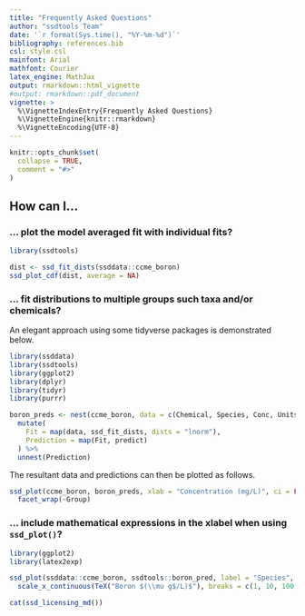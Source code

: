 ```yaml
---
title: "Frequently Asked Questions"
author: "ssdtools Team"
date: '`r format(Sys.time(), "%Y-%m-%d")`'
bibliography: references.bib
csl: style.csl
mainfont: Arial
mathfont: Courier
latex_engine: MathJax
output: rmarkdown::html_vignette
#output: rmarkdown::pdf_document
vignette: >
  %\VignetteIndexEntry{Frequently Asked Questions}
  %\VignetteEngine{knitr::rmarkdown}
  %\VignetteEncoding{UTF-8}
---
```

  
```r
knitr::opts_chunk$set(
  collapse = TRUE,
  comment = "#>"
)
```

## How can I...

### ... plot the model averaged fit with individual fits?

```r
library(ssdtools)

dist <- ssd_fit_dists(ssddata::ccme_boron)
ssd_plot_cdf(dist, average = NA)
```

### ... fit distributions to multiple groups such taxa and/or chemicals?

An elegant approach using some tidyverse packages is demonstrated below.

```r
library(ssddata)
library(ssdtools)
library(ggplot2)
library(dplyr)
library(tidyr)
library(purrr)

boron_preds <- nest(ccme_boron, data = c(Chemical, Species, Conc, Units)) %>%
  mutate(
    Fit = map(data, ssd_fit_dists, dists = "lnorm"),
    Prediction = map(Fit, predict)
  ) %>%
  unnest(Prediction)
```

The resultant data and predictions can then be plotted as follows.
```r
ssd_plot(ccme_boron, boron_preds, xlab = "Concentration (mg/L)", ci = FALSE) +
  facet_wrap(~Group)
```

### ... include mathematical expressions in the xlabel when using `ssd_plot()`?

```r
library(ggplot2)
library(latex2exp)

ssd_plot(ssddata::ccme_boron, ssdtools::boron_pred, label = "Species", shape = "Group") +
  scale_x_continuous(TeX("Boron $(\\mu g$/L)$"), breaks = c(1, 10, 100, 1000, 10000))
```

<!-- ### ... generate bootstrap samples in parallel? -->

<!-- Set `future::plan()`.  -->
<!-- For example: -->
<!-- ```{r, eval=FALSE} -->
<!-- future::multisession(workers = 2) -->
<!-- hc5 <- ssd_hc(fits, ci = TRUE) -->
<!-- ``` -->

<!-- To perform bootstrapping for each distribution in parallel register the future backend -->
<!-- and then select the evaluation strategy. -->
<!-- ```{r, eval=FALSE} -->
<!-- doFuture::registerDoFuture() -->
<!-- future::plan(future::multisession) -->

<!-- set.seed(99) -->
<!-- boron_pred <- predict(fits, ci = TRUE) -->
<!-- ``` -->

<div id="refs"></div>

```r
cat(ssd_licensing_md())
```
